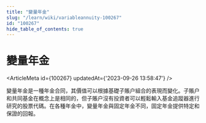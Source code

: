 ```yaml
---
title: "變量年金"
slug: "/learn/wiki/variableannuity-100267"
id: "100267"
hide_table_of_contents: true
---
```



# 變量年金

<ArticleMeta id={100267} updatedAt={'2023-09-26 13:58:47'} />
<div className='border-solid border-b border-t-0 my-4 border-[var(--ifm-color-gray-300)]' />

變量年金是一種年金合同，其價值可以根據基礎子賬户組合的表現而變化。子賬户和共同基金在概念上是相同的，但子賬户沒有投資者可以輕鬆輸入基金追蹤器進行研究的股票代碼。在各種年金中，變量年金與固定年金不同，固定年金提供特定和保證的回報。
